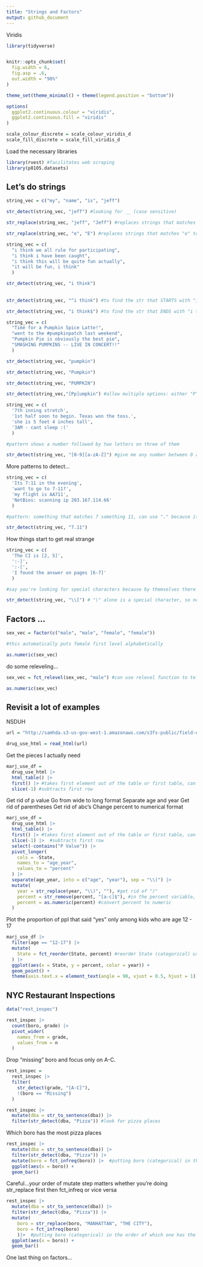 ```yaml
---
title: "Strings and Factors"
output: github_document
---
```


Viridis

```r
library(tidyverse)


knitr::opts_chunk$set(
  fig.width = 6,
  fig.asp = .6,
  out.width = "90%"
)

theme_set(theme_minimal() + theme(legend.position = "bottom"))

options(
  ggplot2.continuous.colour = "viridis",
  ggplot2.continuous.fill = "viridis"
)

scale_colour_discrete = scale_colour_viridis_d
scale_fill_discrete = scale_fill_viridis_d
```

Load the necessary libraries

```r
library(rvest) #facilitates web scraping
library(p8105.datasets)
```

## Let's do strings

```r
string_vec = c("my", "name", "is", "jeff")

str_detect(string_vec, "jeff") #looking for __ (case sensitive)

str_replace(string_vec, "jeff", "Jeff") #replaces strings that matches "jeff" to "Jeff"

str_replace(string_vec, "e", "E") #replaces strings that matches "e" to "E"
```

```r
string_vec = c(
  "i think we all rule for participating",
  "i think i have been caught",
  "i think this will be quite fun actually",
  "it will be fun, i think"
  )

str_detect(string_vec, "i think")
           
           
str_detect(string_vec, "^i think") #to find the str that STARTS with "i think"

str_detect(string_vec, "i think$") #to find the str that ENDS with "i think"
```

```r
string_vec = c(
  "Time for a Pumpkin Spice Latte!",
  "went to the #pumpkinpatch last weekend",
  "Pumpkin Pie is obviously the best pie",
  "SMASHING PUMPKINS -- LIVE IN CONCERT!!"
  )

str_detect(string_vec, "pumpkin")

str_detect(string_vec, "Pumpkin")

str_detect(string_vec, "PUMPKIN")

str_detect(string_vec,"[Pp]umpkin") #allow multiple options: either "P" or "p" and anything else after that to match "umpkin"
```


```r
string_vec = c(
  '7th inning stretch',
  '1st half soon to begin. Texas won the toss.',
  'she is 5 feet 4 inches tall',
  '3AM - cant sleep :('
  )

#pattern shows a number followed by two letters on three of them

str_detect(string_vec, "[0-9][a-zA-Z]") #give me any number between 0 and 9 and letter a to z and A to Z
```


More patterns to detect...

```r
string_vec = c(
  'Its 7:11 in the evening',
  'want to go to 7-11?',
  'my flight is AA711',
  'NetBios: scanning ip 203.167.114.66'
  )

#pattern: something that matches 7 something 11, can use "." because it will detect anything between 7 and 11

str_detect(string_vec, "7.11")
```

How things start to get real strange

```r
string_vec = c(
  'The CI is [2, 5]',
  ':-]',
  ':-[',
  'I found the answer on pages [6-7]'
  )

#say you're looking for special characters because by themselves there's a special meaning like "["?

str_detect(string_vec, "\\[") # "\" alone is a special character, so need "\\" before the special character you want to look for
```


## Factors ...

```r
sex_vec = factor(c("male", "male", "female", "female"))

#this automatically puts female first level alphabetically

as.numeric(sex_vec)
```

do some releveling...

```r
sex_vec = fct_relevel(sex_vec, "male") #can use relevel function to tell it which comes first

as.numeric(sex_vec)
```


## Revisit a lot of examples

NSDUH

```r
url = "http://samhda.s3-us-gov-west-1.amazonaws.com/s3fs-public/field-uploads/2k15StateFiles/NSDUHsaeShortTermCHG2015.htm"

drug_use_html = read_html(url)
```

Get the pieces I actually need

```r
marj_use_df = 
  drug_use_html |> 
  html_table() |> 
  first() |> #takes first element out of the table or first table, can type in command line ?first to see if you can import an nth function to specify other elements
  slice(-1) #subtracts first row
```

Get rid of p value
Go from wide to long format
Separate age and year
Get rid of parentheses
Get rid of abc's
Change percent to numerical format

```r
marj_use_df = 
  drug_use_html |> 
  html_table() |> 
  first() |> #takes first element out of the table or first table, can type in command line ?first to see if you can import an nth function to specify other elements
  slice(-1) |>  #subtracts first row
  select(-contains("P Value")) |> 
  pivot_longer(
    cols = -State,
    names_to = "age_year",
    values_to = "percent"
  ) |> 
  separate(age_year, into = c("age", "year"), sep = "\\(") |> 
  mutate(
    year = str_replace(year, "\\)", ""), #get rid of ")"
    percent = str_remove(percent, "[a-c]$"), #in the percent variable, remove "[a-c]" to get rid of abc's based on the dataset 
    percent = as.numeric(percent) #convert percent to numeric
  )
```

Plot the proportion of  ppl that said "yes" only among kids who are age 12 - 17
```r
marj_use_df |> 
  filter(age == "12-17") |> 
  mutate(
    State = fct_reorder(State, percent) #reorder State (categorical) using percent (numerical) bc without this the plots are all over the place
  ) |> 
  ggplot(aes(x = State, y = percent, color = year)) +
  geom_point() +
  theme(axis.text.x = element_text(angle = 90, vjust = 0.5, hjust = 1)) #rotate the x-axis names by 90 degrees
```


## NYC Restaurant Inspections

```r
data("rest_inspec")

```

```r
rest_inspec |> 
  count(boro, grade) |> 
  pivot_wider(
    names_from = grade,
    values_from = n
  )

```


Drop "missing" boro and focus only on A-C.
```r
rest_inspec = 
  rest_inspec |> 
  filter(
    str_detect(grade, "[A-C]"),
    !(boro == "Missing")
  )

```

```r
rest_inspec |> 
  mutate(dba = str_to_sentence(dba)) |> 
  filter(str_detect(dba, "Pizza")) #look for pizza places
```

Which boro has the most pizza places

```r
rest_inspec |> 
  mutate(dba = str_to_sentence(dba)) |> 
  filter(str_detect(dba, "Pizza")) |> 
  mutate(boro = fct_infreq(boro)) |>  #putting boro (categorical) in the order of which one has the most frequency
  ggplot(aes(x = boro)) +
  geom_bar()
```

Careful...your order of mutate step matters whether you're doing str_replace first then fct_infreq or vice versa

```r
rest_inspec |> 
  mutate(dba = str_to_sentence(dba)) |> 
  filter(str_detect(dba, "Pizza")) |> 
  mutate(
    boro = str_replace(boro, "MANHATTAN", "THE CITY"),
    boro = fct_infreq(boro) 
    )|>  #putting boro (categorical) in the order of which one has the most frequency
  ggplot(aes(x = boro)) +
  geom_bar()
```


One last thing on factors...

```r

```

